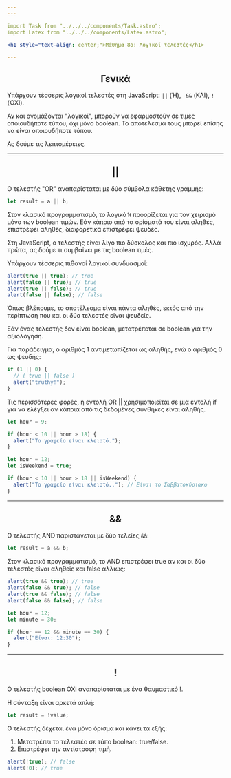 ```yaml
---
---

import Task from "../../../components/Task.astro";
import Latex from "../../../components/Latex.astro";

<h1 style="text-align: center;">Μάθημα 8ο: Λογικοί τελεστές</h1>

---
```


<h2 style="text-align: center;"> Γενικά </h2>

Υπάρχουν τέσσερις λογικοί τελεστές στη JavaScript: `||` (Ή), ` &&` (ΚΑΙ), `!` (ΌΧΙ).

Αν και ονομάζονται "λογικοί", μπορούν να εφαρμοστούν σε τιμές οποιουδήποτε τύπου, όχι μόνο boolean. Το αποτέλεσμά τους μπορεί επίσης να είναι οποιουδήποτε τύπου.

Ας δούμε τις λεπτομέρειες.

---

<h2 style="text-align: center;"> || </h2>

Ο τελεστής "OR" αναπαρίσταται με δύο σύμβολα κάθετης γραμμής:

```js
let result = a || b;
```

Στον κλασικό προγραμματισμό, το λογικό `Ή` προορίζεται για τον χειρισμό μόνο των boolean τιμών. Εάν κάποιο από τα ορίσματά του είναι αληθές, επιστρέφει αληθές, διαφορετικά επιστρέφει ψευδές.

Στη JavaScript, ο τελεστής είναι λίγο πιο δύσκολος και πιο ισχυρός. Αλλά πρώτα, ας δούμε τι συμβαίνει με τις boolean τιμές.

Υπάρχουν τέσσερις πιθανοί λογικοί συνδυασμοί:

```js
alert(true || true); // true
alert(false || true); // true
alert(true || false); // true
alert(false || false); // false
```

Όπως βλέπουμε, το αποτέλεσμα είναι πάντα αληθές, εκτός από την περίπτωση που και οι δύο τελεστές είναι ψευδείς.

Εάν ένας τελεστής δεν είναι boolean, μετατρέπεται σε boolean για την αξιολόγηση.

Για παράδειγμα, ο αριθμός 1 αντιμετωπίζεται ως αληθής, ενώ ο αριθμός 0 ως ψευδής:

```js
if (1 || 0) {
  // ( true || false )
  alert("truthy!");
}
```

Τις περισσότερες φορές, η εντολή OR || χρησιμοποιείται σε μια εντολή if για να ελέγξει αν κάποια από τις δεδομένες συνθήκες είναι αληθής.

```js
let hour = 9;

if (hour < 10 || hour > 18) {
  alert("Το γραφείο είναι κλειστό.");
}
```

```js
let hour = 12;
let isWeekend = true;

if (hour < 10 || hour > 18 || isWeekend) {
  alert("Το γραφείο είναι κλειστό.."); // Είναι το Σαββατοκύριακο
}
```

---

<h2 style="text-align: center;"> && </h2>

Ο τελεστής AND παριστάνεται με δύο τελείες `&&`:

```js
let result = a && b;
```

Στον κλασικό προγραμματισμό, το AND επιστρέφει true αν και οι δύο τελεστές είναι αληθείς και false αλλιώς:

```js
alert(true && true); // true
alert(false && true); // false
alert(true && false); // false
alert(false && false); // false
```

```js
let hour = 12;
let minute = 30;

if (hour == 12 && minute == 30) {
  alert("Είναι: 12:30");
}
```

---

<h2 style="text-align: center;"> ! </h2>

Ο τελεστής boolean ΟΧΙ αναπαρίσταται με ένα θαυμαστικό !.

Η σύνταξη είναι αρκετά απλή:

```js
let result = !value;
```

Ο τελεστής δέχεται ένα μόνο όρισμα και κάνει τα εξής:

1. Μετατρέπει το τελεστέο σε τύπο boolean: true/false.
2. Επιστρέφει την αντίστροφη τιμή.

```js
alert(!true); // false
alert(!0); // true
```
